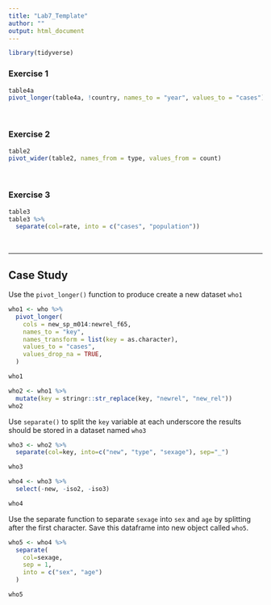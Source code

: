 ```yaml
---
title: "Lab7_Template"
author: ""
output: html_document
---
```


```r
library(tidyverse)
```


### Exercise 1

```r
table4a
pivot_longer(table4a, !country, names_to = "year", values_to = "cases")
```

<br>


### Exercise 2

```r
table2
pivot_wider(table2, names_from = type, values_from = count)
```

<br>

### Exercise 3

```r
table3
table3 %>%
  separate(col=rate, into = c("cases", "population"))
```

<br>

*** 


## Case Study

Use the `pivot_longer()` function to produce create a new dataset `who1` 
```r

who1 <- who %>%
  pivot_longer(
    cols = new_sp_m014:newrel_f65,
    names_to = "key",
    names_transform = list(key = as.character),
    values_to = "cases",
    values_drop_na = TRUE,
  )

who1
```

```r
who2 <- who1 %>% 
  mutate(key = stringr::str_replace(key, "newrel", "new_rel"))
who2
```

Use `separate()` to split the `key` variable at each underscore the results should be stored in a dataset named `who3`

```r
who3 <- who2 %>%
  separate(col=key, into=c("new", "type", "sexage"), sep="_")

who3

```

```r
who4 <- who3 %>% 
  select(-new, -iso2, -iso3)

who4
```

Use the separate function to separate `sexage` into `sex` and `age` by splitting after the first character.  Save this dataframe into  new object called `who5`.

```r
who5 <- who4 %>%
  separate(
    col=sexage, 
    sep = 1,
    into = c("sex", "age")
  )

who5
```














